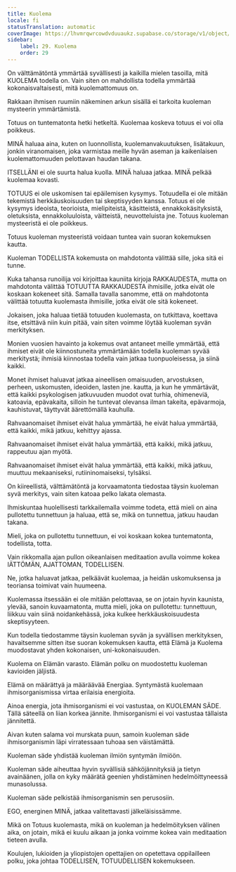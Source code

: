 ```yaml
---
title: Kuolema
locale: fi
statusTranslation: automatic
coverImage: https://lhvmrqwrcowdvduuaukz.supabase.co/storage/v1/object/public/strapi-uploads/small_cover-educacion-fundamental.webp-2d51a7828a2b1309555be27f7e2a61a0.webp
sidebar:
    label: 29. Kuolema
    order: 29
---
```

On välttämätöntä ymmärtää syvällisesti ja kaikilla mielen tasoilla, mitä KUOLEMA todella on. Vain siten on mahdollista todella ymmärtää kokonaisvaltaisesti, mitä kuolemattomuus on.

Rakkaan ihmisen ruumiin näkeminen arkun sisällä ei tarkoita kuoleman mysteerin ymmärtämistä.

Totuus on tuntematonta hetki hetkeltä. Kuolemaa koskeva totuus ei voi olla poikkeus.

MINÄ haluaa aina, kuten on luonnollista, kuolemanvakuutuksen, lisätakuun, jonkin viranomaisen, joka varmistaa meille hyvän aseman ja kaikenlaisen kuolemattomuuden pelottavan haudan takana.

ITSELLÄNI ei ole suurta halua kuolla. MINÄ haluaa jatkaa. MINÄ pelkää kuolemaa kovasti.

TOTUUS ei ole uskomisen tai epäilemisen kysymys. Totuudella ei ole mitään tekemistä herkkäuskoisuuden tai skeptisyyden kanssa. Totuus ei ole kysymys ideoista, teorioista, mielipiteistä, käsitteistä, ennakkokäsityksistä, oletuksista, ennakkoluuloista, väitteistä, neuvotteluista jne. Totuus kuoleman mysteeristä ei ole poikkeus.

Totuus kuoleman mysteeristä voidaan tuntea vain suoran kokemuksen kautta.

Kuoleman TODELLISTA kokemusta on mahdotonta välittää sille, joka sitä ei tunne.

Kuka tahansa runoilija voi kirjoittaa kauniita kirjoja RAKKAUDESTA, mutta on mahdotonta välittää TOTUUTTA RAKKAUDESTA ihmisille, jotka eivät ole koskaan kokeneet sitä. Samalla tavalla sanomme, että on mahdotonta välittää totuutta kuolemasta ihmisille, jotka eivät ole sitä kokeneet.

Jokaisen, joka haluaa tietää totuuden kuolemasta, on tutkittava, koettava itse, etsittävä niin kuin pitää, vain siten voimme löytää kuoleman syvän merkityksen.

Monien vuosien havainto ja kokemus ovat antaneet meille ymmärtää, että ihmiset eivät ole kiinnostuneita ymmärtämään todella kuoleman syvää merkitystä; ihmisiä kiinnostaa todella vain jatkaa tuonpuoleisessa, ja siinä kaikki.

Monet ihmiset haluavat jatkaa aineellisen omaisuuden, arvostuksen, perheen, uskomusten, ideoiden, lasten jne. kautta, ja kun he ymmärtävät, että kaikki psykologisen jatkuvuuden muodot ovat turhia, ohimeneviä, katoavia, epävakaita, silloin he tuntevat olevansa ilman takeita, epävarmoja, kauhistuvat, täyttyvät äärettömällä kauhulla.

Rahvaanomaiset ihmiset eivät halua ymmärtää, he eivät halua ymmärtää, että kaikki, mikä jatkuu, kehittyy ajassa.

Rahvaanomaiset ihmiset eivät halua ymmärtää, että kaikki, mikä jatkuu, rappeutuu ajan myötä.

Rahvaanomaiset ihmiset eivät halua ymmärtää, että kaikki, mikä jatkuu, muuttuu mekaaniseksi, rutiininomaiseksi, tylsäksi.

On kiireellistä, välttämätöntä ja korvaamatonta tiedostaa täysin kuoleman syvä merkitys, vain siten katoaa pelko lakata olemasta.

Ihmiskuntaa huolellisesti tarkkailemalla voimme todeta, että mieli on aina pullotettu tunnettuun ja haluaa, että se, mikä on tunnettua, jatkuu haudan takana.

Mieli, joka on pullotettu tunnettuun, ei voi koskaan kokea tuntematonta, todellista, totta.

Vain rikkomalla ajan pullon oikeanlaisen meditaation avulla voimme kokea IÄTTÖMÄN, AJATTOMAN, TODELLISEN.

Ne, jotka haluavat jatkaa, pelkäävät kuolemaa, ja heidän uskomuksensa ja teoriansa toimivat vain huumeena.

Kuolemassa itsessään ei ole mitään pelottavaa, se on jotain hyvin kaunista, ylevää, sanoin kuvaamatonta, mutta mieli, joka on pullotettu: tunnettuun, liikkuu vain siinä noidankehässä, joka kulkee herkkäuskoisuudesta skeptisyyteen.

Kun todella tiedostamme täysin kuoleman syvän ja syvällisen merkityksen, havaitsemme sitten itse suoran kokemuksen kautta, että Elämä ja Kuolema muodostavat yhden kokonaisen, uni-kokonaisuuden.

Kuolema on Elämän varasto. Elämän polku on muodostettu kuoleman kavioiden jäljistä.

Elämä on määrättyä ja määräävää Energiaa. Syntymästä kuolemaan ihmisorganismissa virtaa erilaisia ​​energioita.

Ainoa energia, jota ihmisorganismi ei voi vastustaa, on KUOLEMAN SÄDE. Tällä säteellä on liian korkea jännite. Ihmisorganismi ei voi vastustaa tällaista jännitettä.

Aivan kuten salama voi murskata puun, samoin kuoleman säde ihmisorganismin läpi virratessaan tuhoaa sen väistämättä.

Kuoleman säde yhdistää kuoleman ilmiön syntymän ilmiöön.

Kuoleman säde aiheuttaa hyvin syvällisiä sähköjännityksiä ja tietyn avainäänen, jolla on kyky määrätä geenien yhdistäminen hedelmöittyneessä munasolussa.

Kuoleman säde pelkistää ihmisorganismin sen perusosiin.

EGO, energinen MINÄ, jatkaa valitettavasti jälkeläisissämme.

Mikä on Totuus kuolemasta, mikä on kuoleman ja hedelmöityksen välinen aika, on jotain, mikä ei kuulu aikaan ja jonka voimme kokea vain meditaation tieteen avulla.

Koulujen, lukioiden ja yliopistojen opettajien on opetettava oppilailleen polku, joka johtaa TODELLISEN, TOTUUDELLISEN kokemukseen.

